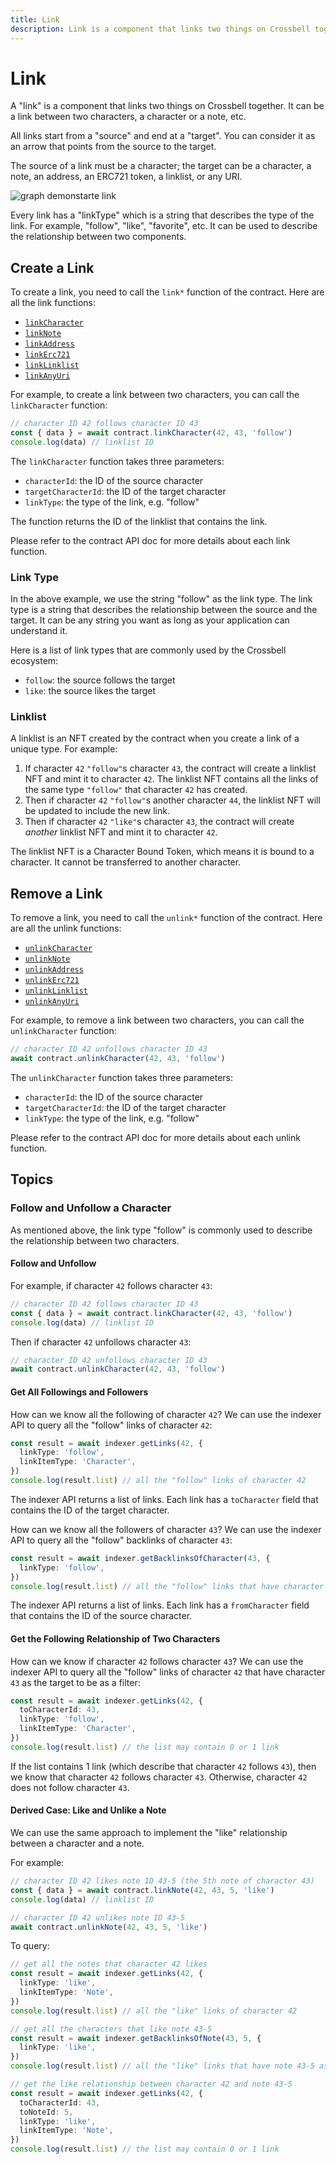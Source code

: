 ```yaml
---
title: Link
description: Link is a component that links two things on Crossbell together. It can be a link between two characters, a character or a note, etc.
---
```


# Link

A "link" is a component that links two things on Crossbell together. It can be a link between two characters, a character or a note, etc.

All links start from a "source" and end at a "target". You can consider it as an arrow that points from the source to the target.

The source of a link must be a character; the target can be a character, a note, an address, an ERC721 token, a linklist, or any URI.

![graph demonstarte link](https://mermaid.ink/svg/pako:eNplkLsKg0AQRX9lmVqLpAlYBHwlTUiRR7VrMbiTuKirjGsh4r9HQwKC3eWeU1zuCHmjCQJ4M7aFeETKChHKuEDG3BFnwvcvxpa-fxTRqv5qKxbLa-NoUycy1Jqp6zYklektPux3G3CSS6pM5zboLEM7PNlk4EFNXKPR8_Jx0RS4gmpSEMxRI5cKlJ1mr281Okq1cQ1D8MKqIw-wd819sDkEjnv6S4nB-YX6Z00fJ0dZew)

Every link has a "linkType" which is a string that describes the type of the link. For example, "follow", "like", "favorite", etc. It can be used to describe the relationship between two components.

## Create a Link

To create a link, you need to call the `link*` function of the contract. Here are all the link functions:

- [`linkCharacter`](https://crossbell-box.github.io/crossbell.js/classes/index.contracts.LinkContract.html#linkCharacter)
- [`linkNote`](https://crossbell-box.github.io/crossbell.js/classes/index.contracts.LinkContract.html#linkNote)
- [`linkAddress`](https://crossbell-box.github.io/crossbell.js/classes/index.contracts.LinkContract.html#linkAddress)
- [`linkErc721`](https://crossbell-box.github.io/crossbell.js/classes/index.contracts.LinkContract.html#linkErc721)
- [`linkLinklist`](https://crossbell-box.github.io/crossbell.js/classes/index.contracts.LinkContract.html#linkLinklist)
- [`linkAnyUri`](https://crossbell-box.github.io/crossbell.js/classes/index.contracts.LinkContract.html#linkAnyUri)

For example, to create a link between two characters, you can call the `linkCharacter` function:

```js {2}
// character ID 42 follows character ID 43
const { data } = await contract.linkCharacter(42, 43, 'follow')
console.log(data) // linklist ID
```

The `linkCharacter` function takes three parameters:

- `characterId`: the ID of the source character
- `targetCharacterId`: the ID of the target character
- `linkType`: the type of the link, e.g. "follow"

The function returns the ID of the linklist that contains the link.

Please refer to the contract API doc for more details about each link function.

### Link Type

In the above example, we use the string "follow" as the link type. The link type is a string that describes the relationship between the source and the target. It can be any string you want as long as your application can understand it.

Here is a list of link types that are commonly used by the Crossbell ecosystem:

- `follow`: the source follows the target
- `like`: the source likes the target

### Linklist

A linklist is an NFT created by the contract when you create a link of a unique type. For example:

1. If character `42` `"follow"`s character `43`, the contract will create a linklist NFT and mint it to character `42`. The linklist NFT contains all the links of the same type `"follow"` that character `42` has created.
2. Then if character `42` `"follow"`s another character `44`, the linklist NFT will be updated to include the new link.
3. Then if character `42` `"like"`s character `43`, the contract will create *another* linklist NFT and mint it to character `42`.

The linklist NFT is a Character Bound Token, which means it is bound to a character. It cannot be transferred to another character.

## Remove a Link

To remove a link, you need to call the `unlink*` function of the contract. Here are all the unlink functions:

- [`unlinkCharacter`](https://crossbell-box.github.io/crossbell.js/classes/index.contracts.LinkContract.html#unlinkCharacter)
- [`unlinkNote`](https://crossbell-box.github.io/crossbell.js/classes/index.contracts.LinkContract.html#unlinkNote)
- [`unlinkAddress`](https://crossbell-box.github.io/crossbell.js/classes/index.contracts.LinkContract.html#unlinkAddress)
- [`unlinkErc721`](https://crossbell-box.github.io/crossbell.js/classes/index.contracts.LinkContract.html#unlinkErc721)
- [`unlinkLinklist`](https://crossbell-box.github.io/crossbell.js/classes/index.contracts.LinkContract.html#unlinkLinklist)
- [`unlinkAnyUri`](https://crossbell-box.github.io/crossbell.js/classes/index.contracts.LinkContract.html#unlinkAnyUri)

For example, to remove a link between two characters, you can call the `unlinkCharacter` function:

```ts {2}
// character ID 42 unfollows character ID 43
await contract.unlinkCharacter(42, 43, 'follow')
```

The `unlinkCharacter` function takes three parameters:

- `characterId`: the ID of the source character
- `targetCharacterId`: the ID of the target character
- `linkType`: the type of the link, e.g. "follow"

Please refer to the contract API doc for more details about each unlink function.

## Topics

### Follow and Unfollow a Character

As mentioned above, the link type "follow" is commonly used to describe the relationship between two characters.

#### Follow and Unfollow

For example, if character `42` follows character `43`:

```ts {2}
// character ID 42 follows character ID 43
const { data } = await contract.linkCharacter(42, 43, 'follow')
console.log(data) // linklist ID
```

Then if character `42` unfollows character `43`:

```ts {2}
// character ID 42 unfollows character ID 43
await contract.unlinkCharacter(42, 43, 'follow')
```

#### Get All Followings and Followers

How can we know all the following of character `42`? We can use the indexer API to query all the "follow" links of character `42`:

```ts
const result = await indexer.getLinks(42, {
  linkType: 'follow',
  linkItemType: 'Character',
})
console.log(result.list) // all the "follow" links of character 42
```

The indexer API returns a list of links. Each link has a `toCharacter` field that contains the ID of the target character.

How can we know all the followers of character `43`? We can use the indexer API to query all the "follow" backlinks of character `43`:

```ts
const result = await indexer.getBacklinksOfCharacter(43, {
  linkType: 'follow',
})
console.log(result.list) // all the "follow" links that have character 43 as the target
```

The indexer API returns a list of links. Each link has a `fromCharacter` field that contains the ID of the source character.

#### Get the Following Relationship of Two Characters

How can we know if character `42` follows character `43`? We can use the indexer API to query all the "follow" links of character `42` that have character `43` as the target to be as a filter:

```ts
const result = await indexer.getLinks(42, {
  toCharacterId: 43,
  linkType: 'follow',
  linkItemType: 'Character',
})
console.log(result.list) // the list may contain 0 or 1 link
```

If the list contains 1 link (which describe that character `42` follows `43`), then we know that character `42` follows character `43`. Otherwise, character `42` does not follow character `43`.

#### Derived Case: Like and Unlike a Note

We can use the same approach to implement the "like" relationship between a character and a note.

For example:

```ts {2,6}
// character ID 42 likes note ID 43-5 (the 5th note of character 43)
const { data } = await contract.linkNote(42, 43, 5, 'like')
console.log(data) // linklist ID

// character ID 42 unlikes note ID 43-5
await contract.unlinkNote(42, 43, 5, 'like')
```

To query:

```ts
// get all the notes that character 42 likes
const result = await indexer.getLinks(42, {
  linkType: 'like',
  linkItemType: 'Note',
})
console.log(result.list) // all the "like" links of character 42

// get all the characters that like note 43-5
const result = await indexer.getBacklinksOfNote(43, 5, {
  linkType: 'like',
})
console.log(result.list) // all the "like" links that have note 43-5 as the target

// get the like relationship between character 42 and note 43-5
const result = await indexer.getLinks(42, {
  toCharacterId: 43,
  toNoteId: 5,
  linkType: 'like',
  linkItemType: 'Note',
})
console.log(result.list) // the list may contain 0 or 1 link
```
